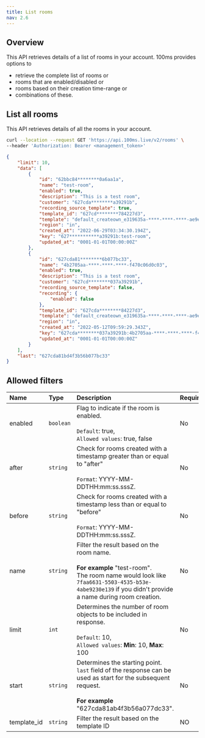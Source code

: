 ```yaml
---
title: List rooms
nav: 2.6
---
```


## Overview

This API retrieves details of a list of rooms in your account. 100ms provides options to

-   retrieve the complete list of rooms or
-   rooms that are enabled/disabled or
-   rooms based on their creation time-range or
-   combinations of these.

## List all rooms

This API retrieves details of all the rooms in your account.

<GetRequest title="https://api.100ms.live/v2/rooms" />

<Request id="req-0">

```bash
curl --location --request GET 'https://api.100ms.live/v2/rooms' \
--header 'Authorization: Bearer <management_token>'
```

</Request>

<ResponseBox id="res-0" status="200 OK">

```json
{
    "limit": 10,
    "data": [
        {
            "id": "62bbc84********0a6aa1a",
            "name": "test-room",
            "enabled": true,
            "description": "This is a test room",
            "customer": "627cda********a39291b",
            "recording_source_template": true,
            "template_id": "627cd********784227d3",
            "template": "default_createown_e319635a-****-****-****-ae9e95891e31",
            "region": "in",
            "created_at": "2022-06-29T03:34:30.194Z",
            "key": "627***********a39291b:test-room",
            "updated_at": "0001-01-01T00:00:00Z"
        },
        {
            "id": "627cda81********6b077bc33",
            "name": "4b2705aa-****-****-****-f470c06d0c03",
            "enabled": true,
            "description": "This is a test room",
            "customer": "627cd********037a39291b",
            "recording_source_template": false,
            "recording": {
                "enabled": false
            },
            "template_id": "627cda********84227d3",
            "template": "default_createown_e319635a-****-****-****-ae9e95891e31",
            "region": "in",
            "created_at": "2022-05-12T09:59:29.343Z",
            "key": "627cda********037a39291b:4b2705aa-****-****-****-f470c06d0c03",
            "updated_at": "0001-01-01T00:00:00Z"
        }
    ],
    "last": "627cda81bd4f3b56b077bc33"
}
```

</ResponseBox>

## Allowed filters

| Name              | Type      | Description                                                                                                                                                                                                    | Required |
| :---------------- | :-------- | :------------------------------------------------------------------------------------------------------------------------------------------------------------------------------------------------------------- | :------- |
| enabled <br/>     | `boolean` | Flag to indicate if the room is enabled. <br/><br/>`Default`: true, <br/>`Allowed values`: true, false                                                                                                         | No       |
| after <br/>       | `string`  | Check for rooms created with a timestamp greater than or equal to "after" <br/><br/>`Format`: YYYY-MM-DDTHH:mm:ss.sssZ.                                                                                        | No       |
| before <br/>      | `string`  | Check for rooms created with a timestamp less than or equal to "before" <br/><br/>`Format`: YYYY-MM-DDTHH:mm:ss.sssZ.                                                                                          | No       |
| name <br/>        | `string`  | Filter the result based on the room name. <br/><br/>**For example** "test-room". <br/> The room name would look like `7faa6631-5503-4535-b53e-4abe9230e139` if you didn't provide a name during room creation. | No       |
| limit <br/>       | `int`     | Determines the number of room objects to be included in response. <br/><br/>`Default`: 10, <br/>`Allowed values`: **Min**: 10, **Max**: 100                                                                    | No       |
| start <br/>       | `string`  | Determines the starting point. <br/>`last` field of the response can be used as start for the subsequent request. <br/><br/>**For example** "627cda81ab4f3b56a077dc33".                                        | No       |
| template_id <br/> | `string`  | Filter the result based on the template ID                                                                                                                                                                     | NO       |
